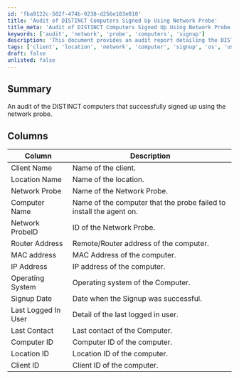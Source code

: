 ```yaml
---
id: 'fba9122c-502f-474b-9238-d256e103e010'
title: 'Audit of DISTINCT Computers Signed Up Using Network Probe'
title_meta: 'Audit of DISTINCT Computers Signed Up Using Network Probe'
keywords: ['audit', 'network', 'probe', 'computers', 'signup']
description: 'This document provides an audit report detailing the DISTINCT computers that successfully signed up using the network probe. It includes information about client names, locations, network probes, computer details, and signup dates, among other relevant data points.'
tags: ['client', 'location', 'network', 'computer', 'signup', 'os', 'user', 'contact']
draft: false
unlisted: false
---
```

## Summary

An audit of the DISTINCT computers that successfully signed up using the network probe.

## Columns

| Column                | Description                                                       |
|----------------------|-------------------------------------------------------------------|
| Client Name          | Name of the client.                                              |
| Location Name        | Name of the location.                                           |
| Network Probe        | Name of the Network Probe.                                      |
| Computer Name        | Name of the computer that the probe failed to install the agent on. |
| Network ProbeID      | ID of the Network Probe.                                        |
| Router Address       | Remote/Router address of the computer.                          |
| MAC address          | MAC Address of the computer.                                    |
| IP Address           | IP address of the computer.                                     |
| Operating System     | Operating system of the Computer.                               |
| Signup Date          | Date when the Signup was successful.                            |
| Last Logged In User  | Detail of the last logged in user.                              |
| Last Contact         | Last contact of the Computer.                                   |
| Computer ID          | Computer ID of the computer.                                    |
| Location ID          | Location ID of the computer.                                    |
| Client ID            | Client ID of the computer.                                      |













